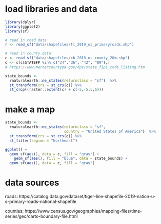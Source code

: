 # load libraries and data
```r
library(dplyr)
library(ggplot2)
library(sf)

# read in road data
r <- read_sf("data/shapefiles/tl_2019_us_primaryroads.shp")

# read in county data
c <- read_sf("data/shapefiles/cb_2018_us_county_20m.shp")
c <- c[c$STATEFP %in% c("34","36", "42", "09"),] 
# https://www.mercercountypa.gov/dps/state_fips_code_listing.htm

state_bounds <- 
  rnaturalearth::ne_states(returnclass = "sf")  %>%
  st_transform(crs = st_crs(c)) %>%
  st_crop((raster::extent(c) + c(-5,-5,5,5)))
```

# make a map
```r
state_bounds <- 
  rnaturalearth::ne_states(returnclass = "sf", 
                           country = "United States of America")  %>%
  st_transform(crs = st_crs(c)) %>%
  st_filter(region = "Northeast")

ggplot() +
  geom_sf(aes(), data = c, fill = "gray") +
    geom_sf(aes(), fill = "blue", data = state_bounds) +
  geom_sf(aes(), data = c, fill = "gray") 


```


# data sources
roads:
https://catalog.data.gov/dataset/tiger-line-shapefile-2019-nation-u-s-primary-roads-national-shapefile

counties:
https://www.census.gov/geographies/mapping-files/time-series/geo/carto-boundary-file.html
